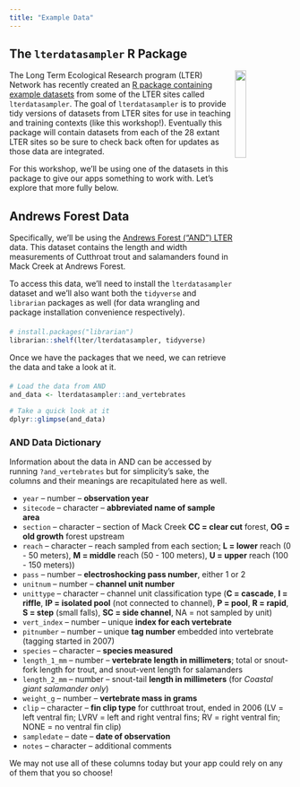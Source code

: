 ```yaml
---
title: "Example Data"
---
```


## The `lterdatasampler` R Package

<img src="images/lterdatasampler-hex.png" align="right" width="20%">

The Long Term Ecological Research program (LTER) Network has recently created an [R package containing example datasets](https://lter.github.io/lterdatasampler/) from some of the LTER sites called `lterdatasampler`. The goal of `lterdatasampler` is to provide tidy versions of datasets from LTER sites for use in teaching and training contexts (like this workshop!). Eventually this package will contain datasets from each of the 28 extant LTER sites so be sure to check back often for updates as those data are integrated.

For this workshop, we'll be using one of the datasets in this package to give our apps something to work with. Let's explore that more fully below.

## Andrews Forest Data

Specifically, we'll be using the [Andrews Forest ("AND") LTER](https://lternet.edu/site/andrews-forest-lter/) data. This dataset contains the length and width measurements of Cutthroat trout and salamanders found in Mack Creek at Andrews Forest.

To access this data, we'll need to install the `lterdatasampler` dataset and we'll also want both the `tidyverse` and `librarian` packages as well (for data wrangling and package installation convenience respectively).

:::callout-note
#### 
```r
# install.packages("librarian")
librarian::shelf(lter/lterdatasampler, tidyverse)
```
:::

Once we have the packages that we need, we can retrieve the data and take a look at it.

:::callout-note
#### 
```r
# Load the data from AND
and_data <- lterdatasampler::and_vertebrates

# Take a quick look at it
dplyr::glimpse(and_data)
```
:::

### AND Data Dictionary

Information about the data in AND can be accessed by running `?and_vertebrates` but for simplicity's sake, the columns and their meanings are recapitulated here as well.

- `year` -- number -- **observation year**
- `sitecode` -- character -- **abbreviated name of sample area**
- `section` -- character -- section of Mack Creek **CC = clear cut** forest, **OG = old growth** forest upstream
- `reach` -- character -- reach sampled from each section; **L = lower** reach (0 - 50 meters), **M = middle** reach (50 - 100 meters), **U = upper** reach (100 - 150 meters))
- `pass` -- number -- **electroshocking pass number**, either 1 or 2
- `unitnum` -- number -- **channel unit number**
- `unittype` -- character -- channel unit classification type (**C = cascade**, **I = riffle**, **IP = isolated pool** (not connected to channel), **P = pool**, **R = rapid**, **S = step** (small falls), **SC = side channel**, NA = not sampled by unit)
- `vert_index` -- number -- unique **index for each vertebrate**
- `pitnumber` -- number -- unique **tag number** embedded into vertebrate (tagging started in 2007)
- `species` -- character -- **species measured**
- `length_1_mm` -- number -- **vertebrate length in millimeters**; total or snout-fork length for trout, and snout-vent length for salamanders
- `length_2_mm` -- number -- snout-tail **length in millimeters** (for *Coastal giant salamander only*)
- `weight_g` -- number -- **vertebrate mass in grams**
- `clip` -- character -- **fin clip type** for cutthroat trout, ended in 2006 (LV = left ventral fin; LVRV = left and right ventral fins; RV = right ventral fin; NONE = no ventral fin clip)
- `sampledate` -- date -- **date of observation**
- `notes` -- character -- additional comments

We may not use all of these columns today but your app could rely on any of them that you so choose!

